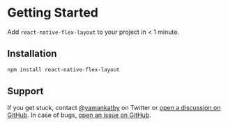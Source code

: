 
<Head>
  <title>Getting Started | React Native Flex Layout</title>
  <meta
    name="description"
    content="Add react-native-flex-layout to your project in < 1 minute."
  />
</Head>

# Getting Started

Add `react-native-flex-layout` to your project in < 1 minute.

## Installation

```sh
npm install react-native-flex-layout
```

## Support

If you get stuck, contact [@yamankatby](https://twitter.com/yamankatby) on Twitter
or [open a discussion on GitHub](https://github.com/yamankatby/react-native-flex-layout/discussions). In case of
bugs, [open an issue on GitHub](https://github.com/yamankatby/react-native-flex-layout/issues).

